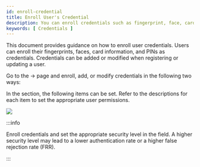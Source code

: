 ```yaml
---
id: enroll-credential
title: Enroll User's Credential
description: You can enroll credentials such as fingerprint, face, card information, and PIN.
keywords: [ Credentials ]
---
```


This document provides guidance on how to enroll user credentials. Users can enroll their fingerprints, faces, card information, and PINs as credentials. Credentials can be added or modified when registering or updating a user.

Go to the <Cmd sid='shell.header.launcher' /> → <Cmd sid='shell.header.user' /> page and enroll, add, or modify credentials in the following two ways:


<EnterUserPage />

In the <Cmd sid='team.user.credential.title' /> section, the following items can be set. Refer to the descriptions for each item to set the appropriate user permissions.

<Image src='/img/biostarx-new-user-credential.png' />

:::info

Enroll credentials and set the appropriate security level in the <Cmd sid='team.user.credential.securityLevel.title' /> field. A higher security level may lead to a lower authentication rate or a higher false rejection rate (FRR).

<Glossary termid='credential' />

:::

<Overview />
